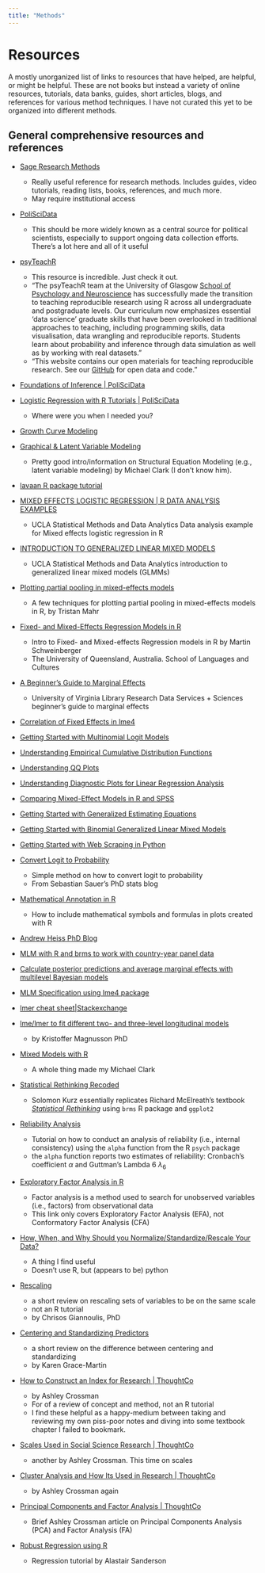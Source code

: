 ```yaml
---
title: "Methods"
---
```


# Resources

A mostly unorganized list of links to resources that have helped, are helpful, or might be helpful. These are not books but instead a variety of online resources, tutorials, data banks, guides, short articles, blogs, and references for various method techniques. I have not curated this yet to be organized into different methods.

## General comprehensive resources and references


-   [Sage Research Methods](https://methods.sagepub.com/)
    -   Really useful reference for research methods. Includes guides, video tutorials, reading lists, books, references, and much more.
    -   May require institutional access

-   [PoliSciData](https://www.poliscidata.com/index.php)
    -   This should be more widely known as a central source for political scientists, especially to support ongoing data collection efforts. There's a lot here and all of it useful

-   [psyTeachR](https://psyteachr.github.io/)
    -   This resource is incredible. Just check it out.
    -   "The psyTeachR team at the University of Glasgow [School of Psychology and Neuroscience](https://www.gla.ac.uk/schools/psychologyneuroscience/) has successfully made the transition to teaching reproducible research using R across all undergraduate and postgraduate levels. Our curriculum now emphasizes essential ‘data science’ graduate skills that have been overlooked in traditional approaches to teaching, including programming skills, data visualisation, data wrangling and reproducible reports. Students learn about probability and inference through data simulation as well as by working with real datasets."
    -   "This website contains our open materials for teaching reproducible research. See our [GitHub](https://github.com/PsyTeachR) for open data and code."


-   [Foundations of Inference | PoliSciData](https://www.poliscidata.com/pages/rDemosResources.php?chapter=8)

-   [Logistic Regression with R Tutorials | PoliSciData](https://www.poliscidata.com/pages/rDemosResources.php?chapter=14)
    -   Where were you when I needed you?

-   [Growth Curve Modeling](https://rstudio-pubs-static.s3.amazonaws.com/194877_ddcd13cde8b84366a6b033edec33b8fc.html)
-   [Graphical & Latent Variable Modeling](https://m-clark.github.io/sem/)
    -   Pretty good intro/information on Structural Equation Modeling (e.g., latent variable modeling) by Michael Clark (I don't know him). 
-   [lavaan R package tutorial](https://lavaan.ugent.be/tutorial/index.html)
-   [MIXED EFFECTS LOGISTIC REGRESSION | R DATA ANALYSIS EXAMPLES](https://stats.oarc.ucla.edu/r/dae/mixed-effects-logistic-regression/)
    -   UCLA Statistical Methods and Data Analytics Data analysis example for Mixed effects logistic regression in R
-   [INTRODUCTION TO GENERALIZED LINEAR MIXED MODELS](https://stats.oarc.ucla.edu/other/mult-pkg/introduction-to-generalized-linear-mixed-models/)
    -   UCLA Statistical Methods and Data Analytics introduction to generalized linear mixed models (GLMMs)
-   [Plotting partial pooling in mixed-effects models](https://www.tjmahr.com/plotting-partial-pooling-in-mixed-effects-models/)
    -   A few techniques for plotting partial pooling in mixed-effects models in R, by Tristan Mahr
-   [Fixed- and Mixed-Effects Regression Models in R](https://ladal.edu.au/regression.html#Introduction)
    -   Intro to Fixed- and Mixed-effects Regression models in R by Martin Schweinberger
    -   The University of Queensland, Australia. School of Languages and Cultures
-   [A Beginner’s Guide to Marginal Effects](https://data.library.virginia.edu/a-beginners-guide-to-marginal-effects/#fnref2)
    -   University of Virginia Library Research Data Services + Sciences beginner's guide to marginal effects
-   [Correlation of Fixed Effects in lme4](https://data.library.virginia.edu/correlation-of-fixed-effects-in-lme4/)
-   [Getting Started with Multinomial Logit Models](https://data.library.virginia.edu/getting-started-with-multinomial-logit-models/)
-   [Understanding Empirical Cumulative Distribution Functions](https://data.library.virginia.edu/understanding-empirical-cumulative-distribution-functions/)
-   [Understanding QQ Plots](https://data.library.virginia.edu/understanding-q-q-plots/)
-   [Understanding Diagnostic Plots for Linear Regression Analysis](https://data.library.virginia.edu/diagnostic-plots/)
-   [Comparing Mixed-Effect Models in R and SPSS](https://data.library.virginia.edu/comparing-mixed-effect-models-in-r-and-spss/)


-   [Getting Started with Generalized Estimating Equations](https://data.library.virginia.edu/getting-started-with-generalized-estimating-equations/)

-   [Getting Started with Binomial Generalized Linear Mixed Models](https://data.library.virginia.edu/getting-started-with-binomial-generalized-linear-mixed-models/)
-   [Getting Started with Web Scraping in Python](https://data.library.virginia.edu/getting-started-with-web-scraping-in-python/)

-   [Convert Logit to Probability](https://sebastiansauer.github.io/convert_logit2prob/#:~:text=Conversion%20rule,%2F%20(1%20%2B%20odds)%20.)
    -   Simple method on how to convert logit to probability
    -   From Sebastian Sauer's PhD stats blog

-   [Mathematical Annotation in R](https://data.library.virginia.edu/mathematical-annotation-in-r/)
    -    How to include mathematical symbols and formulas in plots created with R

-   [Andrew Heiss PhD Blog](https://www.andrewheiss.com/blog/)
-   [MLM with R and brms to work with country-year panel data](https://www.andrewheiss.com/blog/2021/12/01/multilevel-models-panel-data-guide/)
-   [Calculate posterior predictions and average marginal effects with multilevel Bayesian models](https://www.andrewheiss.com/blog/2021/11/10/ame-bayes-re-guide/)

-   [MLM Specification using lme4 package](http://www.rensenieuwenhuis.nl/r-sessions-16-multilevel-model-specification-lme4/)
-   [lmer cheat sheet|Stackexchange](https://stats.stackexchange.com/questions/13166/rs-lmer-cheat-sheet)
-   [lme/lmer to fit different two- and three-level longitudinal models](https://rpsychologist.com/r-guide-longitudinal-lme-lmer)
    -   by Kristoffer Magnusson PhD
-   [Mixed Models with R](https://m-clark.github.io/mixed-models-with-R/)
    -   A whole thing made my Michael Clark
-   [Statistical Rethinking Recoded](https://bookdown.org/ajkurz/Statistical_Rethinking_recoded/)
    -   Solomon Kurz essentially replicates Richard McElreath's textbook [*Statistical Rethinking*](http://xcelab.net/rm/statistical-rethinking/) using `brms` R package and `ggplot2`


-   [Reliability Analysis](https://rpubs.com/hauselin/reliabilityanalysis)
    -   Tutorial on how to conduct an analysis of reliability (i.e., internal consistency) using the `alpha` function from the R `psych` package
    -   the `alpha` function reports two estimates of reliability: Cronbach's coefficient $\alpha$ and Guttman's Lambda 6 $\lambda_6$
-   [Exploratory Factor Analysis in R](https://towardsdatascience.com/exploratory-factor-analysis-in-r-e31b0015f224)
    -   Factor analysis is a method used to search for unobserved variables (i.e., factors) from observational data
    -   This link only covers Exploratory Factor Analysis (EFA), not Conformatory Factor Analysis (CFA)
-   [How, When, and Why Should you Normalize/Standardize/Rescale Your Data?](https://towardsai.net/p/data-science/how-when-and-why-should-you-normalize-standardize-rescale-your-data-3f083def38ff)
    -   A thing I find useful
    -   Doesn't use R, but (appears to be) python

-   [Rescaling](https://www.theanalysisfactor.com/rescaling-variables-to-be-same/)
    -   a short review on rescaling sets of variables to be on the same scale
    -   not an R tutorial
    -   by Chrisos Giannoulis, PhD
-   [Centering and Standardizing Predictors](https://www.theanalysisfactor.com/centering-and-standardizing-predictors/)
    -   a short review on the difference between centering and standardizing
    -   by Karen Grace-Martin
-   [How to Construct an Index for Research | ThoughtCo](https://www.thoughtco.com/index-for-research-3026543)
    -   by Ashley Crossman
    -   For of a review of concept and method, not an R tutorial
    -   I find these helpful as a happy-medium between taking and reviewing my own piss-poor notes and diving into some textbook chapter I failed to bookmark.

-   [Scales Used in Social Science Research | ThoughtCo](https://www.thoughtco.com/scales-used-in-social-science-research-3026542)
    -   another by Ashley Crossman. This time on scales

-   [Cluster Analysis and How Its Used in Research | ThoughtCo](https://www.thoughtco.com/cluster-analysis-3026694)
    -   by Ashley Crossman again
-   [Principal Components and Factor Analysis | ThoughtCo](https://www.thoughtco.com/principal-factor-analysis-3026699)
    -   Brief Ashley Crossman article on Principal Components Analysis (PCA) and Factor Analysis (FA)

-   [Robust Regression using R](http://www.alastairsanderson.com/R/tutorials/robust-regression-in-R/)
    -   Regression tutorial by Alastair Sanderson


